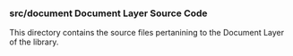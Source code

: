 ==='''src/document''' Document Layer Source Code===

This directory contains the source files pertanining to the Document Layer of the library.



